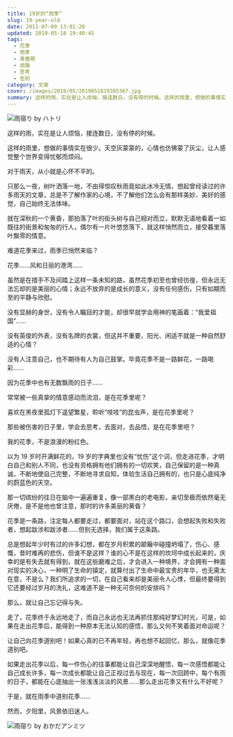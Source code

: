 ```yaml
---
title: 19岁的“雨季”
slug: 19-year-old
date: 2011-07-09 13:01:20
updated: 2019-05-18 19:40:45
tags:
  - 花季
  - 雨季
  - 青春期
  - 烦躁
  - 思考
  - 告别
category: 文章
cover: /images/2019/05/2019051819385367.jpg
summary: 这样的雨，实在是让人烦恼，接连数日，没有停的时候。这样的雨里，想做的事情实在很少。天空灰蒙蒙的，心情也仿佛蒙了灰尘，让人感觉整个世界变得忧郁而烦闷。
---
```


![雨宿り by  ハトリ](/images/2019/05/2019051819372187.jpg)

这样的雨，实在是让人烦恼，接连数日，没有停的时候。

这样的雨里，想做的事情实在很少。天空灰蒙蒙的，心情也仿佛蒙了灰尘，让人感觉整个世界变得忧郁而烦闷。

对于雨天，从小就是心怀不平的。

<NeteasePlayer id={114852} />

只那么一夜，树叶洒落一地，不由得惊叹秋雨竟如此冰冷无情，想起曾经读过的许多雨天的文章，总是不了解作家的心境，不了解他们怎么会有那样美妙、美好的感觉，自己始终无法体味。

就在深秋的一个黄昏，那拍落了叶的街头树与自己相对而立，默默无语地看着一如既往的街景和匆匆的行人，偶尔有一片叶悠悠落下，就这样悄然而立，接受暮里落叶飘零的情意。

难道花季来过，雨季已悄然来临？

花季……风和日丽的港湾……

虽然是在措手不及间踏上这样一条未知的路，虽然花季初至也曾经彷徨，但永远无法忘却的是美丽的心情；永远不放弃的是成长的意义，没有任何感伤，只有如期而至的平静与欣慰。

没有显赫的身世，没有令人瞩目的才能，却很早就学会用神的笔画着：“我爱祖国”……

没有英俊的外表，没有名牌的衣裳，但这并不重要，阳光、闲适不就是一种自然舒适的心情？

没有人注意自己，也不期待有人为自己鼓掌。毕竟花季不是一路鲜花，一路喝彩……

因为花季中也有无数飘雨的日子……

常常被一些真挚的情意感动而流泪，是在花季里呢？

喜欢在黑夜里孤灯下遥望繁星，聆听“吱吱”的昆虫声，是在花季里呢？

那些被伤害的日子里，学会去思考，去面对，去品悟，是在花季里吧？

我的花季，不是浪漫的粉红色。

以为 19 岁时开满鲜花的，19 岁的字典里也没有“忧伤”这个词，但走进花季，才明白自己和别人不同，也没有资格拥有他们拥有的一切欢笑，自己保留的是一种真诚，不断地使自己完整，不断地寻求自知，体验生活自己拥有的，也只是心底纯净的蔚蓝色的天空。

那一切缤纷的往日在脑中一遍遍重复，像一部黑白的老电影，亲切至极而依然毫无厌倦，是不是他也曾注意，那时的许多美丽的黄昏？

花季是一条路，注定每人都要走过，都要面对，站在这个路口，会想起失败和失败者，想起跋涉和跋涉者……但别无选择，我们属于这条路。

总是想起年少时有过的许多幻想，都在岁月积累的颠簸中碰撞坍塌了，伤心、感慨，昔时难再的悲伤，但谁不是这样？谁的心不是在这样的坎坷中成长起来的，庆幸的是有失去就有得到，就在这些磨难之后，才会进入一种境界，才会拥有一种面对现实的决心，一种明了生命的镇定，就算付出了生命中最宝贵的年华，也无需太在意，不是么？我们所追求的一切，在自己看来却是美丽令人心悸，但最终要得到它还要经过岁月的洗礼，这难道不是一种无可奈何的安排吗？

那么，就让自己忘记得与失。

走了，花季终于永远地走了，而自己永远也无法再抓住那纯好梦幻时光，可是，如果在走出花季后，能得到一种原本无法认知的感悟，那么又何不笑着面对命运呢？

让自己向花季道别吧！如果心真的已不再年轻，再也想不起回忆，那么，就像花季道别吧。

如果走出花季以后，每一件伤心的往事都能让自己深深地醒悟，每一次感悟都能让自己成长许多，每一次成长都能让自己正视过去与现在，每一次回顾中，每个有雨的日子，都能在心底抽出一张浅浅淡淡的风景……那么走出花季又有什么不好呢？

于是，就在雨季中道别花季……

然而，夕阳里，风景依旧迷人。

![雨宿り by  おかだアンミツ](/images/2019/05/2019051819371735.jpg)
